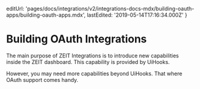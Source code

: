 
  editUrl:
    'pages/docs/integrations/v2/integrations-docs-mdx/building-oauth-apps/building-oauth-apps.mdx',
  lastEdited: '2019-05-14T17:16:34.000Z'
}

# Building OAuth Integrations

The main purpose of ZEIT Integrations is to introduce new capabilities inside the ZEIT dashboard. This capability is provided by UiHooks.

However, you may need more capabilities beyond UiHooks. That where OAuth support comes handy.

<OAuthSupport />
<HybridMode />
